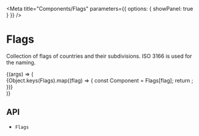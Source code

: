 

<Meta
  title="Components/Flags"
  parameters={{
    options: { showPanel: true }
  }}
/>

# Flags

Collection of flags of countries and their subdivisions. ISO 3166 is used for the naming.

<Canvas>
  <Story name="Demo">
    {(args) => (
      <div style={{ display: 'flex', flexWrap: 'wrap', gap: '16px' }}>
        {Object.keys(Flags).map((flag) => {
          const Component = Flags[flag];
          return <Component key={flag} title={flag.replace('Flag', '')} />;
        })}
      </div>
    )}
  </Story>
</Canvas>

## API

<ul>
  <li>
    <LinkTo kind="components-api-flags" story="page">
      <code>Flags</code>
    </LinkTo>
  </li>
</ul>
